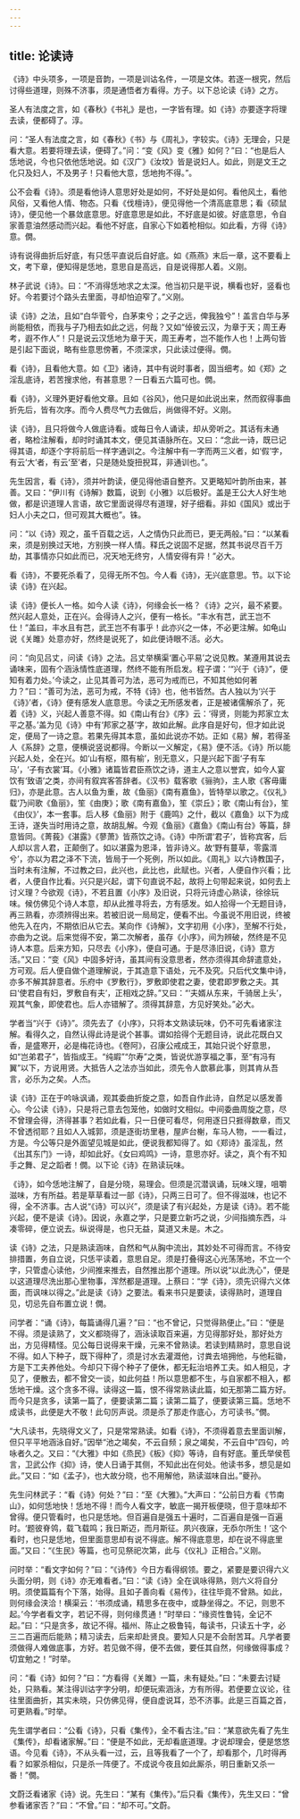 ```yaml
---
---
---
```

title: 论读诗
---







《诗》中头项多，一项是音韵，一项是训诂名件，一项是文体。若逐一根究，然后讨得些道理，则殊不济事，须是通悟者方看得。方子。以下总论读《诗》之方。

圣人有法度之言，如《春秋》《书礼》是也，一字皆有理。如《诗》亦要逐字将理去读，便都碍了。淳。

问：“圣人有法度之言，如《春秋》《书》与《周礼》，字较实。《诗》无理会，只是看大意。若要将理去读，便碍了。”问：“变《风》变《雅》如何？”曰：“也是后人恁地说，今也只依他恁地说。如《汉广》《汝坟》皆是说妇人。如此，则是文王之化只及妇人，不及男子！只看他大意，恁地拘不得。”。

公不会看《诗》。须是看他诗人意思好处是如何，不好处是如何。看他风土，看他风俗，又看他人情、物态。只看《伐檀诗》，便见得他一个清高底意思；看《硕鼠诗》，便见他一个暴敛底意思。好底意思是如此，不好底是如彼。好底意思，令自家善意油然感动而兴起。看他不好底，自家心下如着枪相似。如此看，方得《诗》意。僩。

诗有说得曲折后好底，有只恁平直说后自好底。如《燕燕》末后一章，这不要看上文，考下章，便知得是恁地，意思自是高远，自是说得那人着。义刚。

林子武说《诗》。曰：“不消得恁地求之太深。他当初只是平说，横看也好，竖看也好。今若要讨个路头去里面，寻却怕迫窄了。”义刚。

读《诗》之法，且如“白华菅兮，白茅束兮；之子之远，俾我独兮”！盖言白华与茅尚能相依，而我与子乃相去如此之远，何哉？又如“倬彼云汉，为章于天；周王寿考，遐不作人”！只是说云汉恁地为章于天，周王寿考，岂不能作人也！上两句皆是引起下面说，略有些意思傍著，不须深求，只此读过便得。僩。

看《诗》，且看他大意。如《卫》诸诗，其中有说时事者，固当细考。如《郑》之淫乱底诗，若苦搜求他，有甚意思？一日看五六篇可也。僩。

看《诗》，义理外更好看他文章。且如《谷风》，他只是如此说出来，然而叙得事曲折先后，皆有次序。而今人费尽气力去做后，尚做得不好。义刚。

读《诗》，且只将做今人做底诗看。或每日令人诵读，却从旁听之。其话有未通者，略检注解看，却时时诵其本文，便见其语脉所在。又曰：“念此一诗，既已记得其语，却逐个字将前后一样字通训之。今注解中有一字而两三义者，如‘假’字，有云‘大’者，有云‘至’者，只是随处旋扭掜耳，非通训也。”。

先生因言，看《诗》，须并叶韵读，便见得他语自整齐。又更略知叶韵所由来，甚善。又曰：“伊川有《诗解》数篇，说到《小雅》以后极好。盖是王公大人好生地做，都是识道理人言语，故它里面说得尽有道理，好子细看。非如《国风》或出于妇人小夫之口，但可观其大概也”。铢。

问：“以《诗》观之，虽千百载之远，人之情伪只此而已，更无两般。”曰：“以某看来，须是别换过天地，方别换一样人情。释氏之说固不足据，然其书说尽百千万劫，其事情亦只如此而已，况天地无终穷，人情安得有异！”必大。

看《诗》，不要死杀看了，见得无所不包。今人看《诗》，无兴底意思。节。以下论读《诗》在兴起。

读《诗》便长人一格。如今人读《诗》，何缘会长一格？《诗》之兴，最不紧要。然兴起人意处，正在兴。会得诗人之兴，便有一格长。“丰水有芑，武王岂不仕！”盖曰，丰水且有芑，武王岂不有事乎！此亦兴之一体，不必更注解。如龟山说《关雎》处意亦好，然终是说死了，如此便诗眼不活。必大。

问：“向见吕丈，问读《诗》之法。吕丈举横渠‘置心平易’之说见教。某遵用其说去诵味来，固有个涵泳情性底道理，然终不能有所启发。程子谓：‘“兴于《诗》”，便知有着力处。’今读之，止见其善可为法，恶可为戒而已，不知其他如何著力？”曰：“善可为法，恶可为戒，不特《诗》也，他书皆然。古人独以为‘兴于《诗》’者，《诗》便有感发人底意思。今读之无所感发者，正是被诸儒解杀了，死着《诗》义，兴起人善意不得。如《南山有台》《序》云：‘得贤，则能为邦家立太平之基。’盖为见《诗》中有‘邦家之基’字，故如此解。此序自是好句，但才如此说定，便局了一诗之意。若果先得其本意，虽如此说亦不妨。正如《易》解，若得圣人《系辞》之意，便横说竖说都得。今断以一义解定，《易》便不活。《诗》所以能兴起人处，全在兴。如‘山有枢，隰有榆’，别无意义，只是兴起下面‘子有车马’，‘子有衣裳’耳。《小雅》诸篇皆君臣燕饮之诗，道主人之意以誉宾，如今人宴饮有‘致语’之类，亦间有叙宾客答辞者。《汉书》载客歌《骊驹》，主人歌《客毋庸归》，亦是此意。古人以鱼为重，故《鱼丽》《南有嘉鱼》，皆特举以歌之。《仪礼》载‘乃间歌《鱼丽》，笙《由庚》；歌《南有嘉鱼》，笙《崇丘》；歌《南山有台》，笙《由仪》’，本一套事。后人移《鱼丽》附于《鹿鸣》之什，截以《嘉鱼》以下为成王诗，遂失当时用诗之意，故胡乱解。今观《鱼丽》《嘉鱼》《南山有台》等篇，辞意皆同。《菁莪》《湛露》《蓼萧》皆燕饮之诗。《诗》中所谓‘君子’，皆称宾客，后人却以言人君，正颠倒了。如以湛露为恩泽，皆非诗义。故‘野有蔓草，零露湑兮’，亦以为君之泽不下流，皆局于一个死例，所以如此。《周礼》以六诗教国子，当时未有注解，不过教之曰，此兴也，此比也，此赋也。兴者，人便自作兴看；比者，人便自作比看。兴只是兴起，谓下句直说不起，故将上句带起来说，如何去上讨义理？今欲观《诗》，不若且置《小序》及旧说，只将元诗虚心熟读，徐徐玩味。候仿佛见个诗人本意，却从此推寻将去，方有感发。如人拾得一个无题目诗，再三熟看，亦须辨得出来。若被旧说一局局定，便看不出。今虽说不用旧说，终被他先入在内，不期依旧从它去。某向作《诗解》，文字初用《小序》，至解不行处，亦曲为之说。后来觉得不安，第二次解者，虽存《小序》，间为辨破，然终是不见诗人本意。后来方知，只尽去《小序》，便自可通。于是尽涤旧说，《诗》意方活。”又曰：“变《风》中固多好诗，虽其间有没意思者，然亦须得其命辞遣意处，方可观。后人便自做个道理解说，于其造意下语处，元不及究。只后代文集中诗，亦多不解其辞意者。乐府中《罗敷行》，罗敷即使君之妻，使君即罗敷之夫。其曰‘使君自有妇，罗敷自有夫’，正相戏之辞。”又曰：“‘夫婿从东来，千骑居上头’，观其气象，即使君也。后人亦错解了。须得其辞意，方见好笑处。”必大。

学者当“兴于《诗》”。须先去了《小序》，只将本文熟读玩味，仍不可先看诸家注解。看得久之，自然认得此诗是说个甚事。谓如拾得个无题目诗，说此花既白又香，是盛寒开，必是梅花诗也。《卷阿》，召康公戒成王，其始只说个好意思，如“岂弟君子”，皆指成王。“纯嘏”“尔寿”之类，皆说优游享福之事，至“有冯有翼”以下，方说用贤。大抵告人之法亦当如此，须先令人歆慕此事，则其肯从吾言，必乐为之矣。人杰。

读《诗》正在于吟咏讽诵，观其委曲折旋之意，如吾自作此诗，自然足以感发善心。今公读《诗》，只是将己意去包笼他，如做时文相似。中间委曲周旋之意，尽不曾理会得，济得甚事？若如此看，只一日便可看尽，何用逐日只捱得数章，而又不曾透彻耶？且如人入城郭，须是逐街坊里巷，屋庐台榭，车马人物，一一看过，方是。今公等只是外面望见城是如此，便说我都知得了。如《郑诗》虽淫乱，然《出其东门》一诗，却如此好。《女曰鸡鸣》一诗，意思亦好。读之，真个有不知手之舞、足之蹈者！僩。以下论《诗》在熟读玩味。

《诗》，如今恁地注解了，自是分晓，易理会。但须是沉潜讽诵，玩味义理，咀嚼滋味，方有所益。若是草草看过一部《诗》，只两三日可了。但不得滋味，也记不得，全不济事。古人说“《诗》可以兴”，须是读了有兴起处，方是读《诗》。若不能兴起，便不是读《诗》。因说，永嘉之学，只是要立新巧之说，少间指摘东西，斗凑零碎，便立说去。纵说得是，也只无益，莫道又未是。木之。

读《诗》之法，只是熟读涵味，自然和气从胸中流出，其妙处不可得而言。不待安排措置，务自立说，只恁平读着，意思自足。须是打叠得这心光荡荡地，不立一个字，只管虚心读他，少间推来推去，自然推出那个道理。所以说“以此洗心”，便是以这道理尽洗出那心里物事，浑然都是道理。上蔡曰：“学《诗》，须先识得六义体面，而讽味以得之。”此是读《诗》之要法。看来书只是要读，读得熟时，道理自见，切忌先自布置立说！僩。

问学者：“诵《诗》，每篇诵得几遍？”曰：“也不曾记，只觉得熟便止。”曰：“便是不得。须是读熟了，文义都晓得了，涵泳读取百来遍，方见得那好处，那好处方出，方见得精怪。见公每日说得来干燥，元来不曾熟读。若读到精熟时，意思自说不得。如人下种子，既下得种了，须是讨水去灌溉他，讨粪去培拥他，与他耘锄，方是下工夫养他处。今却只下得个种子了便休，都无耘治培养工夫。如人相见，才见了，便散去，都不曾交一谈，如此何益！所以意思都不生，与自家都不相入，都恁地干燥。这个贪多不得。读得这一篇，恨不得常熟读此篇，如无那第二篇方好。而今只是贪多，读第一篇了，便要读第二篇；读第二篇了，便要读第三篇。恁地不成读书，此便是大不敬！此句厉声说。须是杀了那走作底心，方可读书。”僩。

“大凡读书，先晓得文义了，只是常常熟读。如看《诗》，不须得着意去里面训解，但只平平地涵泳自好。”因举“池之竭矣，不云自频；泉之竭矣，不云自中”四句，吟咏者久之。又曰：“《大雅》中如《烝民》《板》《抑》等诗，自有好底。董氏举侯苞言，卫武公作《抑》诗，使人日诵于其侧，不知此出在何处。他读书多，想见是如此。”又曰：“如《孟子》，也大故分晓，也不用解他，熟读滋味自出。”夔孙。

先生问林武子：“看《诗》何处？”曰：“至《大雅》。”大声曰：“公前日方看《节南山》，如何恁地快！恁地不得！而今人看文字，敏底一揭开板便晓，但于意味却不曾得。便只管看时，也只是恁地。但百遍自是强五十遍时，二百遍自是强一百遍时。‘题彼脊鸰，载飞载鸣；我日斯迈，而月斯征。夙兴夜寐，无忝尔所生！’这个看时，也只是恁地，但里面意思却有说不得底。解不得底意思，却在说不得底里面。”又曰：“《生民》等篇，也可见祭祀次第，此与《仪礼》正相合。”义刚。

问时举：“看文字如何？”曰：“《诗传》今日方看得纲领。要之，紧要是要识得六义头面分明，则《诗》亦无难看者。”曰：“读《诗》全在讽咏得熟，则六义将自分明。须使篇篇有个下落，始得。且如子善向看《易传》，往往毕竟不曾熟。如此，则何缘会浃洽！横渠云：‘书须成诵，精思多在夜中，或静坐得之。不记，则思不起。’今学者看文字，若记不得，则何缘贯通！”时举曰：“缘资性鲁钝，全记不起。”曰：“只是贪多，故记不得。福州、陈止之极鲁钝，每读书，只读五十字，必三二百遍而后能熟；精习读去，后来却赴贤良。要知人只是不会耐苦耳。凡学者要须做得人难做底事，方好。若见做不得，便不去做，要任其自然，何缘做得事成？切宜勉之！”时举。

问：“看《诗》如何？”曰：“方看得《关雎》一篇，未有疑处。”曰：“未要去讨疑处，只熟看。某注得训诂字字分明，却便玩索涵泳，方有所得。若便要立议论，往往里面曲折，其实未晓，只仿佛见得，便自虚说耳，恐不济事。此是三百篇之首，可更熟看。”时举。

先生谓学者曰：“公看《诗》，只看《集传》，全不看古注。”曰：“某意欲先看了先生《集传》，却看诸家解。”曰：“便是不如此，无却看底道理。才说却理会，便是悠悠语。今见看《诗》，不从头看一过，云，且等我看了一个了，却看那个，几时得再看？如冢杀相似，只是杀一阵便了。不成说今夜且如此厮杀，明日重新又杀一番！”僩。

文蔚泛看诸家《诗》说。先生曰：“某有《集传》。”后只看《集传》，先生又曰：“曾参看诸家否？”曰：“不曾。”曰：“却不可。”文蔚。